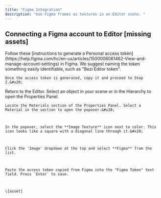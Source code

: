 ```yaml
---
title: "Figma Integration"
description: "Use Figma frames as textures in an Editor scene. "
---
```


## Connecting a Figma account to Editor \[missing assets]

<Steps>
  <Step title="Generate the Figma token">
    Follow these [instructions to generate a Personal access token](https://help.figma.com/hc/en-us/articles/1500006061462-View-and-manage-account-settings) in Figma. We suggest naming the token something easily identifiable, such as "Bezi Editor token".&#x20;

    Once the access token is generated, copy it and proceed to Step 2.&#x20;
  </Step>

  <Step title="Set-up the Figma token in the Editor">
    Return to the Editor. Select an object in your scene or in the Hierarchy to open the Properties Panel.&#x20;



    Locate the Materials section of the Properties Panel. Select a Material in the section to open the popover.&#x20;



    In the popover, select the **Image Texture** icon next to color. This icon looks like a square with a diagonal line through it.&#x20;



    Click the 'Image' dropdown at the top and select **Figma** from the list.



    Paste the access token copied from Figma into the "Figma Token" text field. Press `Enter` to save.



    \[asset]




  </Step>
</Steps>

##